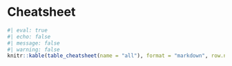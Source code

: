 # Cheatsheet {.unnumbered}

```r
#| eval: true
#| echo: false
#| message: false
#| warning: false
knitr::kable(table_cheatsheet(name = "all"), format = "markdown", row.names = FALSE)
```
